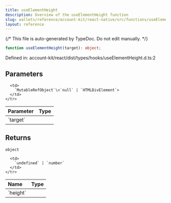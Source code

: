 ```yaml
---
title: useElementHeight
description: Overview of the useElementHeight function
slug: wallets/reference/account-kit/react-native/src/functions/useElementHeight
layout: reference
---
```


{/* This file is auto-generated by TypeDoc. Do not edit manually. */}

```ts
function useElementHeight(target): object;
```

Defined in: account-kit/react/dist/types/hooks/useElementHeight.d.ts:2

## Parameters

<table>
  <thead>
    <tr>
      <th align="left">Parameter</th>
      <th align="left">Type</th>
    </tr>
  </thead>

  <tbody>
    <tr>
      <td>
        `target`
      </td>

      <td>
        `MutableRefObject`\<`null` | `HTMLDivElement`>
      </td>
    </tr>

  </tbody>
</table>

## Returns

`object`

<table>
  <thead>
    <tr>
      <th align="left">Name</th>
      <th align="left">Type</th>
    </tr>
  </thead>

  <tbody>
    <tr>
      <td>
        `height`
      </td>

      <td>
        `undefined` | `number`
      </td>
    </tr>

  </tbody>
</table>
